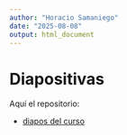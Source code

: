 ```yaml
---
author: "Horacio Samaniego"
date: "2025-08-08"
output: html_document
---
```


#  Diapositivas

Aquí el repositorio:

* [diapos del curso](https://github.com/horaciosamaniego/CBIT202/tree/master/Diapos)

<!-- 
## Capítulo 1: Introducción 
* [Clase 1 - TidyData](Diapos/Clase1/Clase1TidyData.html)
* [Clase 1 - 2](Diapos/Clase1/Clase1_2-dplyr.html)
-->